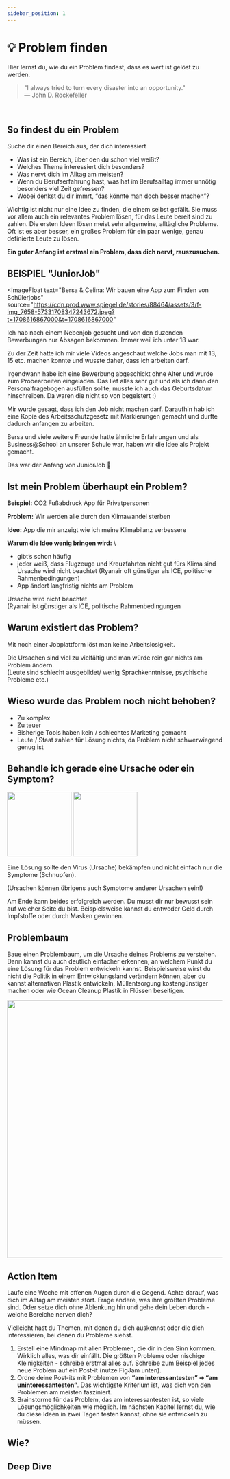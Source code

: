 ```yaml
---
sidebar_position: 1
---
```


# 💡 Problem finden

<Admonition type="info" icon="💡">
  Hier lernst du, wie du ein Problem findest, dass es wert ist gelöst zu werden.
</Admonition>
<br />

> "I always tried to turn every disaster into an opportunity."\
> ― John D. Rockefeller

<br />

## So findest du ein Problem

Suche dir einen Bereich aus, der dich interessiert

- Was ist ein Bereich, über den du schon viel weißt?
- Welches Thema interessiert dich besonders?
- Was nervt dich im Alltag am meisten?
- Wenn du Berufserfahrung hast, was hat im Berufsalltag immer unnötig besonders viel Zeit gefressen?
- Wobei denkst du dir immrt, “das könnte man doch besser machen”?

Wichtig ist nicht nur eine Idee zu finden, die einem selbst gefällt. Sie muss vor allem auch ein relevantes Problem lösen, für das Leute bereit sind zu zahlen. Die ersten Ideen lösen meist sehr allgemeine, alltägliche Probleme. Oft ist es aber besser, ein großes Problem für ein paar wenige, genau definierte Leute zu lösen.

**Ein guter Anfang ist erstmal ein Problem, dass dich nervt, rauszusuchen.**

## BEISPIEL "JuniorJob"

<ImageFloat
text="Bersa & Celina: Wir bauen eine App zum Finden von Schülerjobs"
source="https://cdn.prod.www.spiegel.de/stories/88464/assets/3/f-img_7658-57331708347243672.jpeg?t=1708616867000&t=1708616867000"

>

Ich hab nach einem Nebenjob gesucht und von den duzenden Bewerbungen nur Absagen bekommen. Immer weil ich unter 18 war.

Zu der Zeit hatte ich mir viele Videos angeschaut welche Jobs man mit 13, 15 etc. machen konnte und wusste daher, dass ich arbeiten darf.

Irgendwann habe ich eine Bewerbung abgeschickt ohne Alter und wurde zum Probearbeiten eingeladen. Das lief alles sehr gut und als ich dann den Personalfragebogen ausfüllen sollte, musste ich auch das Geburtsdatum hinschreiben. Da waren die nicht so von begeistert :)

Mir wurde gesagt, dass ich den Job nicht machen darf. Daraufhin hab ich eine Kopie des Arbeitsschutzgesetz mit Markierungen gemacht und durfte dadurch anfangen zu arbeiten.

Bersa und viele weitere Freunde hatte ähnliche Erfahrungen und als Business@School an unserer Schule war, haben wir die Idee als Projekt gemacht.

Das war der Anfang von JuniorJob 🚀

</ImageFloat>

## Ist mein Problem überhaupt ein Problem?

**Beispiel:** CO2 Fußabdruck App für Privatpersonen

**Problem:** Wir werden alle durch den Klimawandel sterben

**Idee:** App die mir anzeigt wie ich meine Klimabilanz verbessere

**Warum die Idee wenig bringen wird:** \

- gibt’s schon häufig
- jeder weiß, dass Flugzeuge und Kreuzfahrten nicht gut fürs Klima sind
  Ursache wird nicht beachtet
  (Ryanair oft günstiger als ICE, politische Rahmenbedingungen)
- App ändert langfristig nichts am Problem

Ursache wird nicht beachtet\
(Ryanair ist günstiger als ICE, politische Rahmenbedingungen

## Warum existiert das Problem?

Mit noch einer Jobplattform löst man keine Arbeitslosigkeit.

Die Ursachen sind viel zu vielfältig und man würde rein gar nichts am Problem ändern.\
(Leute sind schlecht ausgebildet/ wenig Sprachkenntnisse, psychische Probleme etc.)

## Wieso wurde das Problem noch nicht behoben?

- Zu komplex
- Zu teuer
- Bisherige Tools haben kein / schlechtes Marketing gemacht
- Leute / Staat zahlen für Lösung nichts, da Problem nicht schwerwiegend genug ist

## Behandle ich gerade eine Ursache oder ein Symptom?

<TwoColumns>
  <img
    width="150px"
    src="https://upload.wikimedia.org/wikipedia/commons/thumb/9/94/Coronavirus._SARS-CoV-2.png/1200px-Coronavirus._SARS-CoV-2.png"
  />
  <img
    width="150px"
    src="https://images.pexels.com/photos/3873179/pexels-photo-3873179.jpeg?auto=compress&cs=tinysrgb&w=800"
  />
</TwoColumns>

Eine Lösung sollte den Virus (Ursache) bekämpfen und nicht einfach nur die
Symptome (Schnupfen).

(Ursachen können übrigens auch Symptome anderer Ursachen sein!)

Am Ende kann beides erfolgreich werden. Du musst dir nur bewusst sein auf welcher Seite du bist.
Beispielsweise kannst du entweder Geld durch Impfstoffe oder durch Masken gewinnen.

## Problembaum

Baue einen Problembaum, um die Ursache deines Problems zu verstehen. Dann kannst du auch deutlich einfacher erkennen, an welchem Punkt du eine Lösung für das Problem entwickeln kannst.
Beispielsweise wirst du nicht die Politik in einem Entwicklungsland verändern können, aber du kannst alternativen Plastik entwickeln, Müllentsorgung kostengünstiger machen oder wie Ocean Cleanup Plastik in Flüssen beseitigen.

<img src="/roadmap/content/1-product-refine-idea-tree.png" width="600px" />

## Action Item

Laufe eine Woche mit offenen Augen durch die Gegend. Achte darauf, was dich im Alltag am meisten stört. Frage andere, was ihre größten Probleme sind. Oder setze dich ohne Ablenkung hin und gehe dein Leben durch - welche Bereiche nerven dich?

Vielleicht hast du Themen, mit denen du dich auskennst oder die dich interessieren, bei denen du Probleme siehst.

1. Erstell eine Mindmap mit allen Problemen, die dir in den Sinn kommen. Wirklich alles, was dir einfällt. Die größten Probleme oder nischige Kleinigkeiten - schreibe erstmal alles auf.
   Schreibe zum Beispiel jedes neue Problem auf ein Post-it (nutze FigJam unten).
2. Ordne deine Post-its mit Problemen von **“am interessantesten” ➜ “am uninteressantesten”**. Das wichtigste Kriterium ist, was dich von den Problemen am meisten fasziniert.
3. Brainstorme für das Problem, das am interessantesten ist, so viele Lösungsmöglichkeiten wie möglich. Im nächsten Kapitel lernst du, wie du diese Ideen in zwei Tagen testen kannst, ohne sie entwickeln zu müssen.

## Wie?

<Tooltipp
  toolName="FigJam"
  toolDescription="Zum Aufschreiben von Ideen beim Brainstorming kannst du kostenlos FigJam nutzen."
  toolSource="https://www.figma.com/de/figjam/"
  tutorialSource="https://www.youtube.com/watch?v=axDzyLEfYgU"
  buttonText="Zu FigJam"
/>

## Deep Dive

<TwoColumns>
  <YouTube videoId="uvw-u99yj8w" />
  <YouTube videoId="430c1In84IM" />
  <YouTube videoId="mtn31hh6kU4" />
  <YouTube videoId="Th8JoIan4dg" />
</TwoColumns>
